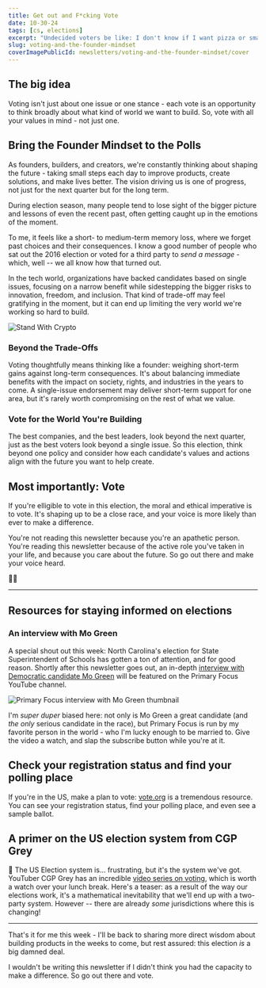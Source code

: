 ```yaml
---
title: Get out and F*cking Vote
date: 10-30-24
tags: [cs, elections]
excerpt: "Undecided voters be like: I don't know if I want pizza or smallpox for dinner..."
slug: voting-and-the-founder-mindset
coverImagePublicId: newsletters/voting-and-the-founder-mindset/cover
---
```


## The big idea

Voting isn't just about one issue or one stance - each vote is an opportunity to think broadly about what kind of world we want to build. So, vote with all your values in mind - not just one.

## Bring the Founder Mindset to the Polls

As founders, builders, and creators, we're constantly thinking about shaping the future - taking small steps each day to improve products, create solutions, and make lives better. The vision driving us is one of progress, not just for the next quarter but for the long term.

During election season, many people tend to lose sight of the bigger picture and lessons of even the recent past, often getting caught up in the emotions of the moment.

To me, it feels like a short- to medium-term memory loss, where we forget past choices and their consequences. I know a good number of people who sat out the 2016 election or voted for a third party to _send a message_ - which, well -- we all know how that turned out.

In the tech world, organizations have backed candidates based on single issues, focusing on a narrow benefit while sidestepping the bigger risks to innovation, freedom, and inclusion. That kind of trade-off may feel gratifying in the moment, but it can end up limiting the very world we're working so hard to build.

<Image
  publicId="newsletters/voting-and-the-founder-mindset/stand-with-crypto"
  alt="Stand With Crypto"
  caption="Stand with Crypto, an advocacy organization backed by Coinbase, wants you to vote for a convicted felon because... bitcoin is neat?"
/>

### Beyond the Trade-Offs

Voting thoughtfully means thinking like a founder: weighing short-term gains against long-term consequences. It's about balancing immediate benefits with the impact on society, rights, and industries in the years to come. A single-issue endorsement may deliver short-term support for one area, but it's rarely worth compromising on the rest of what we value.

### Vote for the World You're Building

The best companies, and the best leaders, look beyond the next quarter, just as the best voters look beyond a single issue. So this election, think beyond one policy and consider how each candidate's values and actions align with the future you want to help create.

## Most importantly: Vote

If you're elligible to vote in this election, the moral and ethical imperative is to vote. It's shaping up to be a close race, and your voice is more likely than ever to make a difference.

You're not reading this newsletter because you're an apathetic person. You're reading this newsletter because of the active role you've taken in your life, and because you care about the future. So go out there and make your voice heard.

✌🏾

---

## Resources for staying informed on elections

### An interview with Mo Green

A special shout out this week: North Carolina's election for State Superintendent of Schools has gotten a ton of attention, and for good reason. Shortly after this newsletter goes out, an in-depth [interview with Democratic candidate Mo Green](https://www.youtube.com/watch?v=zN1mCjkpU-c) will be featured on the Primary Focus YouTube channel.

<Image
  publicId="newsletters/voting-and-the-founder-mindset/primary-focus-mo-green"
  alt="Primary Focus interview with Mo Green thumbnail"
/>

I'm _super duper_ biased here: not only is Mo Green a great candidate (and _the only_ serious candidate in the race), but Primary Focus is run by my favorite person in the world - who I'm lucky enough to be married to. Give the video a watch, and slap the subscribe button while you're at it.

## Check your registration status and find your polling place

If you're in the US, make a plan to vote: [vote.org](https://www.vote.org/) is a tremendous resource. You can see your registration status, find your polling place, and even see a sample ballot.

## A primer on the US election system from CGP Grey

🎥 The US Election system is... frustrating, but it's the system we've got. YouTuber CGP Grey has an incredible [video series on voting](https://www.youtube.com/playlist?list=PLqs5ohhass_RN57KWlJKLOc5xdD9_ktRg), which is worth a watch over your lunch break. Here's a teaser: as a result of the way our elections work, it's a mathematical inevitability that we'll end up with a two-party system. However -- there are already _some_ jurisdictions where this is changing!

---

That's it for me this week - I'll be back to sharing more direct wisdom about building products in the weeks to come, but rest assured: this election _is_ a big damned deal.

I wouldn't be writing this newsletter if I didn't think you had the capacity to make a difference. So go out there and vote.
